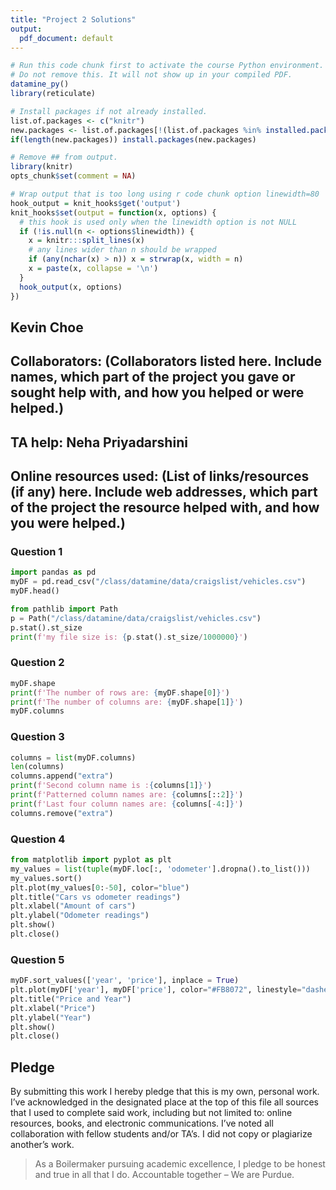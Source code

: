 ```yaml
---
title: "Project 2 Solutions"
output:
  pdf_document: default
---
```


```r
# Run this code chunk first to activate the course Python environment.
# Do not remove this. It will not show up in your compiled PDF.
datamine_py()
library(reticulate)

# Install packages if not already installed.
list.of.packages <- c("knitr")
new.packages <- list.of.packages[!(list.of.packages %in% installed.packages()[,"Package"])]
if(length(new.packages)) install.packages(new.packages)

# Remove ## from output.
library(knitr)
opts_chunk$set(comment = NA)

# Wrap output that is too long using r code chunk option linewidth=80
hook_output = knit_hooks$get('output')
knit_hooks$set(output = function(x, options) {
  # this hook is used only when the linewidth option is not NULL
  if (!is.null(n <- options$linewidth)) {
    x = knitr:::split_lines(x)
    # any lines wider than n should be wrapped
    if (any(nchar(x) > n)) x = strwrap(x, width = n)
    x = paste(x, collapse = '\n')
  }
  hook_output(x, options)
})
```

## Kevin Choe

## Collaborators: (Collaborators listed here. Include names, which part of the project you gave or sought help with, and how you helped or were helped.)
## TA help: Neha Priyadarshini
## Online resources used: (List of links/resources (if any) here. Include web addresses, which part of the project the resource helped with, and how you were helped.)

### Question 1

```python
import pandas as pd
myDF = pd.read_csv("/class/datamine/data/craigslist/vehicles.csv")
myDF.head()

from pathlib import Path
p = Path("/class/datamine/data/craigslist/vehicles.csv")
p.stat().st_size
print(f'my file size is: {p.stat().st_size/1000000}')

```

### Question 2

```python
myDF.shape
print(f'The number of rows are: {myDF.shape[0]}')
print(f'The number of columns are: {myDF.shape[1]}')
myDF.columns
```

### Question 3

```python
columns = list(myDF.columns)
len(columns)
columns.append("extra")
print(f'Second column name is :{columns[1]}')
print(f'Patterned column names are: {columns[::2]}')
print(f'Last four column names are: {columns[-4:]}')
columns.remove("extra")
```

### Question 4

```python
from matplotlib import pyplot as plt
my_values = list(tuple(myDF.loc[:, 'odometer'].dropna().to_list()))
my_values.sort()
plt.plot(my_values[0:-50], color="blue")
plt.title("Cars vs odometer readings")
plt.xlabel("Amount of cars")
plt.ylabel("Odometer readings")
plt.show()
plt.close()
```

### Question 5

```python
myDF.sort_values(['year', 'price'], inplace = True)
plt.plot(myDF['year'], myDF['price'], color="#FB8072", linestyle="dashed")
plt.title("Price and Year")
plt.xlabel("Price")
plt.ylabel("Year")
plt.show()
plt.close()
```

## Pledge

By submitting this work I hereby pledge that this is my own, personal work. I've acknowledged in the designated place at the top of this file all sources that I used to complete said work, including but not limited to: online resources, books, and electronic communications. I've noted all collaboration with fellow students and/or TA's. I did not copy or plagiarize another's work.

> As a Boilermaker pursuing academic excellence, I pledge to be honest and true in all that I do. Accountable together – We are Purdue.